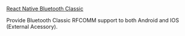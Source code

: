 [React Native Bluetooth Classic](https://kenjdavidson.com/react-native-bluetooth-classic)

Provide Bluetooth Classic RFCOMM support to both Android and IOS (External Acessory).
